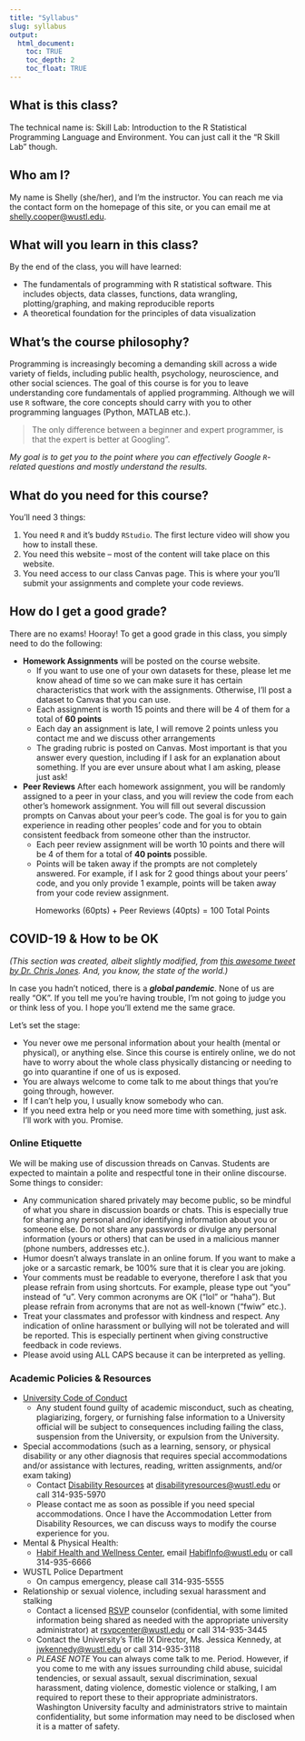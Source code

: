```yaml
---
title: "Syllabus"
slug: syllabus
output: 
  html_document:
    toc: TRUE
    toc_depth: 2
    toc_float: TRUE
---
```


## What is this class?
The technical name is: Skill Lab: Introduction to the R Statistical Programming Language and Environment. You can just call it the "R Skill Lab" though. 

## Who am I?
My name is Shelly (she/her), and I'm the instructor. You can reach me via the contact form on the homepage of this site, or you can email me at [shelly.cooper@wustl.edu](mailto:shelly.cooper@wustl.edu).

## What will you learn in this class?
By the end of the class, you will have learned:

  -	The fundamentals of programming with R statistical software. This includes objects, data classes, functions, data wrangling, plotting/graphing, and making reproducible reports
  -	A theoretical foundation for the principles of data visualization
  
## What's the course philosophy?
Programming is increasingly becoming a demanding skill across a wide variety of fields, including public health, psychology, neuroscience, and other social sciences. The goal of this course is for you to leave understanding core fundamentals of applied programming. Although we will use `R` software, the core concepts should carry with you to other programming languages (Python, MATLAB etc.). 

>The only difference between a beginner and expert programmer, is that the expert is better at Googling”.

*My goal is to get you to the point where you can effectively Google `R`-related questions and mostly understand the results.* 

## What do you need for this course?
You'll need 3 things:

  1. You need `R` and it's buddy `RStudio`. The first lecture video will show you how to install these.
  2. You need this website -- most of the content will take place on this website.
  3. You need access to our class Canvas page. This is where your you'll submit your assignments and complete your code reviews.
  
## How do I get a good grade?
There are no exams! Hooray! To get a good grade in this class, you simply need to do the following:

  - **Homework Assignments** will be posted on the course website.
    - If you want to use one of your own datasets for these, please let me know ahead of time so we can make sure it has certain characteristics that work with the assignments. Otherwise, I'll post a dataset to Canvas that you can use.
    - Each assignment is worth 15 points and there will be 4 of them for a total of **60 points**
    - Each day an assignment is late, I will remove 2 points unless you contact me and we discuss other arrangements
    - The grading rubric is posted on Canvas. Most important is that you answer every question, including if I ask for an explanation about something. If you are ever unsure about what I am asking, please just ask!
    
  - **Peer Reviews** After each homework assignment, you will be randomly assigned to a peer in your class, and you will review the code from each other's homework assignment. You will fill out several discussion prompts on Canvas about your peer's code. The goal is for you to gain experience in reading other peoples’ code and for you to obtain consistent feedback from someone other than the instructor.
    - Each peer review assignment will be worth 10 points and there will be 4 of them for a total of **40 points** possible.
    - Points will be taken away if the prompts are not completely answered. For example, if I ask for 2 good things about your peers’ code, and you only provide 1 example, points will be taken away from your code review assignment. 
    

$$ \text{Homeworks (60pts) + Peer Reviews (40pts)} = \text{100 Total Points}$$

## COVID-19 & How to be OK
*(This section was created, albeit slightly modified, from [this awesome tweet by Dr. Chris Jones](https://twitter.com/ProfChrisMJones/status/1282036533562834944). And, you know, the state of the world.)*

In case you hadn’t noticed, there is a **_global pandemic_**. None of us are really “OK”. If you tell me you’re having trouble, I’m not going to judge you or think less of you. I hope you’ll extend me the same grace. 

Let’s set the stage:

  -	You never owe me personal information about your health (mental or physical), or anything else. Since this course is entirely online, we do not have to worry about the whole class physically distancing or needing to go into quarantine if one of us is exposed.
  -	You are always welcome to come talk to me about things that you’re going through, however.
  -	If I can’t help you, I usually know somebody who can.
  -	If you need extra help or you need more time with something, just ask. I’ll work with you. Promise. 
  
### Online Etiquette
We will be making use of discussion threads on Canvas. Students are expected to maintain a polite and respectful tone in their online discourse. Some things to consider:

  -	Any communication shared privately may become public, so be mindful of what you share in discussion boards or chats. This is especially true for sharing any personal and/or identifying information about you or someone else. Do not share any passwords or divulge any personal information (yours or others) that can be used in a malicious manner (phone numbers, addresses etc.).
  -	Humor doesn’t always translate in an online forum. If you want to make a joke or a sarcastic remark, be 100% sure that it is clear you are joking. 
  -	Your comments must be readable to everyone, therefore I ask that you please refrain from using shortcuts. For example, please type out “you” instead of “u”. Very common acronyms are OK (“lol” or “haha”). But please refrain from acronyms that are not as well-known (“fwiw” etc.).
  -	Treat your classmates and professor with kindness and respect. Any indication of online harassment or bullying will not be tolerated and will be reported. This is especially pertinent when giving constructive feedback in code reviews.
  - Please avoid using ALL CAPS because it can be interpreted as yelling.

### Academic Policies & Resources
- [University Code of Conduct](https://wustl.edu/about/compliance-policies/academic-policies/university-student-judicial-code/)
  - Any student found guilty of academic misconduct, such as cheating, plagiarizing, forgery, or furnishing false information to a University official will be subject to consequences including failing the class, suspension from the University, or expulsion from the University.
  
-	Special accommodations (such as a learning, sensory, or physical disability or any other diagnosis that requires special accommodations and/or assistance with lectures, reading, written assignments, and/or exam taking)
    - Contact [Disability Resources](https://students.wustl.edu/disability-resources/) at [disabilityresources@wustl.edu](mailto:disabilityresources@wustl.edu) or call 314-935-5970
    - Please contact me as soon as possible if you need special accommodations. Once I have the Accommodation Letter from Disability Resources, we can discuss ways to modify the course experience for you. 
  
-	Mental & Physical Health:
    - [Habif Health and Wellness Center](https://students.wustl.edu/habif-health-wellness-center/), email [HabifInfo@wustl.edu](mailto:HabifInfo@wustl.edu) or call 314-935-6666
  
-	WUSTL Police Department
    - On campus emergency, please call 314-935-5555
  
-	Relationship or sexual violence, including sexual harassment and stalking
    - Contact a licensed [RSVP](https://students.wustl.edu/relationship-sexual-violence-prevention-center/) counselor (confidential, with some limited information being shared as needed with the appropriate university administrator) at [rsvpcenter@wustl.edu](mailto:rsvpcenter@wustl.edu) or call 314-935-3445
    - Contact the University’s Title IX Director, Ms. Jessica Kennedy, at [jwkennedy@wustl.edu](mailto:wkennedy@wustl.edu) or call 314-935-3118
    -	*PLEASE NOTE* You can always come talk to me. Period. However, if you come to me with any issues surrounding child abuse, suicidal tendencies, or sexual assault, sexual discrimination, sexual harassment, dating violence, domestic violence or stalking, I am required to report these to their appropriate administrators. Washington University faculty and administrators strive to maintain confidentiality, but some information may need to be disclosed when it is a matter of safety. 



